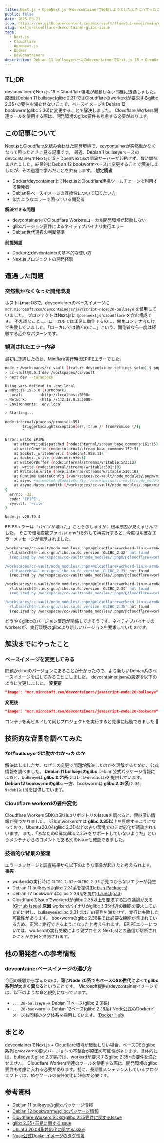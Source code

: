 ```yaml
---
title: Next.js + OpenNext.js をdevcontainerで起動しようとしたときにハマったこと
public: false
date: 2025-09-21
icon: https://raw.githubusercontent.com/microsoft/fluentui-emoji/main/assets/Wrench/Flat/wrench_flat.svg
slug: nextjs-cloudflare-devcontainer-glibc-issue
tags: 
  - Next.js
  - Cloudflare
  - OpenNext.js
  - Docker
  - DevConatainers
description: Debian 11 bullseyeベースのdevcontainerでNext.js 15 + OpenNext.jsの開発サーバーが起動せず、Debian 12 bookwormベースに変更して解決した事例。glibcバージョン要件とworkerdの実行互換について整理。
---
```



## TL;DR

devcontainerでNext.js 15 + Cloudflare環境が起動しない問題に遭遇しました。
原因はDebian 11 bullseye(glibc 2.31)ではCloudflareのworkerdが要求するglibc 2.35+の要件を満たせないことで、ベースイメージをDebian 12 bookworm(glibc 2.36)に変更することで解決しました。
Cloudflare Workers関連ツールを使用する際は、開発環境のglibc要件も考慮する必要があります。

## この記事について

Next.jsとCloudflareを組み合わせた開発環境で、devcontainerが突然動かなくなって困ったときに見る記事です。
最近、Debian11 bullseyeベースのdevcontainerでNext.js 15 + OpenNext.jsの開発サーバーが起動せず、数時間悩まされました。結果的にDebian 12 bookwormベースに変更することで解決しましたが、その過程で学んだことを共有します。
**想定読者**
- Docker/devcontainer上でNext.jsとCloudflare連携ツールチェーンを利用する開発者
- Debian系ベースイメージの互換性について知りたい方
- 似たようなエラーで困っている開発者

**解決できる問題**
- devcontainer内でCloudflare Workersローカル開発環境が起動しない
- glibcバージョン要件によるネイティブバイナリ実行エラー
- Debian世代選択の判断基準

**前提知識**
- Dockerとdevcontainerの基本的な使い方
- Next.jsプロジェクトの開発経験

## 遭遇した問題


### 突然動かなくなった開発環境

ホストはmacOSで、devcontainerのベースイメージに `mcr.microsoft.com/devcontainers/javascript-node:20-bullseye` を使用していました。
プロジェクトはNext.jsに `@opennextjs/cloudflare` を含む構成です。
不思議なことに、ローカルでは正常に動作するのに、開発コンテナ内だけで失敗していました。「ローカルでは動くのに...」という、開発者なら一度は経験する厄介なパターンです。

### 観測されたエラー内容

最初に遭遇したのは、Miniflare実行時のEPIPEエラーでした。

```bash
node ➜ /workspaces/cc-vault (feature-devcontainer-settings-setup) $ pnpm run dev
> cc-vault@0.0.1 dev /workspaces/cc-vault
> next dev --turbopack

Using vars defined in .env.local
▲ Next.js 15.5.0 (Turbopack)
- Local:        <http://localhost:3000>
- Network:      <http://172.17.0.2:3000>
- Environments: .env.local

✓ Starting...

node:internal/process/promises:391
        triggerUncaughtException(err, true /* fromPromise */);
        ^

Error: write EPIPE
    at afterWriteDispatched (node:internal/stream_base_commons:161:15)
    at writeGeneric (node:internal/stream_base_commons:152:3)
    at Socket._writeGeneric (node:net:958:11)
    at Socket._write (node:net:970:8)
    at writeOrBuffer (node:internal/streams/writable:572:12)
    at _write (node:internal/streams/writable:501:10)
    at Writable.write (node:internal/streams/writable:510:10)
    at Runtime.updateConfig (/workspaces/cc-vault/node_modules/.pnpm/miniflare@4.20250816.1/node_modules/miniflare/dist/src/index.js:48453:26)
    at async #assembleAndUpdateConfig (/workspaces/cc-vault/node_modules/.pnpm/miniflare@4.20250816.1/node_modules/miniflare/dist/src/index.js:60316:30)
    at async Mutex.runWith (/workspaces/cc-vault/node_modules/.pnpm/miniflare@4.20250816.1/node_modules/miniflare/dist/src/index.js:38754:48)
{
  errno: -32,
  code: 'EPIPE',
  syscall: 'write'
}

Node.js v20.19.4

```

EPIPEエラーは「パイプが壊れた」ことを示しますが、根本原因が見えませんでした。
そこで環境変数ファイル(.env*)を外して再実行すると、今度は明確なエラーメッセージが表示されました。

```bash
/workspaces/cc-vault/node_modules/.pnpm/@cloudflare+workerd-linux-arm64@1.20250917.0/node_modules/@cloudflare/workerd-linux-arm64/bin/workerd:
  /lib/aarch64-linux-gnu/libc.so.6: version `GLIBC_2.32' not found
  (required by /workspaces/cc-vault/node_modules/.pnpm/@cloudflare+workerd-linux-arm64@1.20250917.0/node_modules/@cloudflare/workerd-linux-arm64/bin/workerd)

/workspaces/cc-vault/node_modules/.pnpm/@cloudflare+workerd-linux-arm64@1.20250917.0/node_modules/@cloudflare/workerd-linux-arm64/bin/workerd:
  /lib/aarch64-linux-gnu/libc.so.6: version `GLIBC_2.33' not found
  (required by /workspaces/cc-vault/node_modules/.pnpm/@cloudflare+workerd-linux-arm64@1.20250917.0/node_modules/@cloudflare/workerd-linux-arm64/bin/workerd)

/workspaces/cc-vault/node_modules/.pnpm/@cloudflare+workerd-linux-arm64@1.20250917.0/node_modules/@cloudflare/workerd-linux-arm64/bin/workerd:
  /lib/aarch64-linux-gnu/libc.so.6: version `GLIBC_2.34' not found
  (required by /workspaces/cc-vault/node_modules/.pnpm/@cloudflare+workerd-linux-arm64@1.20250917.0/node_modules/@cloudflare/workerd-linux-arm64/bin/workerd)

/workspaces/cc-vault/node_modules/.pnpm/@cloudflare+workerd-linux-arm64@1.20250917.0/node_modules/@cloudflare/workerd-linux-arm64/bin/workerd:
  /lib/aarch64-linux-gnu/libc.so.6: version `GLIBC_2.35' not found
  (required by /workspaces/cc-vault/node_modules/.pnpm/@cloudflare+workerd-linux-arm64@1.20250917.0/node_modules/@cloudflare/workerd-linux-arm64/bin/workerd)

```

どうやらglibcのバージョン問題が関係してきそうです。ネイティブバイナリのworkerdが、実行環境のglibcより新しいバージョンを要求していたのです。

## 解決までにやったこと


### ベースイメージを変更してみる

問題がglibcのバージョンにあることが分かったので、より新しいDebian系のベースイメージを試してみることにしました。
devcontainer.jsonの設定を以下のように変更しました。
**変更前**

```json
"image": "mcr.microsoft.com/devcontainers/javascript-node:20-bullseye"
```

**変更後**

```json
"image": "mcr.microsoft.com/devcontainers/javascript-node:20-bookworm"
```

コンテナを再ビルドして同じプロジェクトを実行すると見事に起動できました 🎉

## 技術的な背景を調べてみた


### なぜbullseyeでは動かなかったのか

解決はしましたが、なぜこの変更で問題が解決したのかを理解するために、公式情報を調べました。
**Debian 11 bullseyeのglibc**
Debian公式パッケージ情報によると、bullseyeは **glibc 2.31系**(`2.31-13+deb11u13`)を提供しています。
<LinkPreview url="https://packages.debian.org/source/bullseye/glibc" />
**Debian 12 bookwormのglibc**
一方、bookwormは **glibc 2.36系**(`2.36-9+deb12u13`)を提供しています。
<LinkPreview url="https://launchpad.net/debian/bookworm/%2Bsource/glibc" />

### Cloudflare workerdの要件変化

Cloudflare Workers SDKのGitHubリポジトリのIssueを調べると、興味深い情報が見つかりました。
近年のworkerdでは **glibc 2.35以上**を要求するようになっており、Ubuntu 20.04(glibc 2.31)などの古い環境での非対応化が議論されています。
<LinkPreview url="https://github.com/cloudflare/workers-sdk/issues/9336" />
また、「あなたのOSはglibc 2.35+をサポートしていないようだ」というメンテナからのコメントもある別のIssueも確認できました。
<LinkPreview url="https://github.com/cloudflare/workers-sdk/issues/9446" />

### 技術的な背景の整理

エラーメッセージと調査結果から以下のような事象が起きたと考えられます。
**事実**
- workerdの実行時に `GLIBC_2.32`〜`GLIBC_2.35` が見つからないエラーが発生
- Debian 11 bullseyeはglibc 2.31系を提供([Debian Packages](https://packages.debian.org/source/bullseye/glibc))
- Debian 12 bookwormはglibc 2.36系を提供([Launchpad](https://launchpad.net/debian/bookworm/%2Bsource/glibc))
- CloudflareのIssueでworkerdがglibc 2.35以上を要求する旨の議論がある([GitHub Issue](https://github.com/cloudflare/workers-sdk/issues/9336))
**原因**
workerdバイナリがglibc 2.35付近の機能を要求していたのに対し、bullseyeのglibc 2.31ではこの要件を満たせず、実行に失敗した可能性があります。
bookwormのglibc 2.36系では必要な機能が含まれているため、正常に実行できるようになったと考えられます。
EPIPEエラーについては、workerdの実行失敗により親プロセス(Next.js)との通信が切断されたことが原因と推測されます。

## 他の開発者への参考情報


### devcontainerベースイメージの選び方

今回の経験から学んだのは、**同じNode 20系でもベースOSの世代によってglibc系列が大きく異なる**ということです。
Microsoft提供のdevcontainerイメージでは、以下のような命名規則になっています。
- `...:20-bullseye` → Debian 11ベース(glibc 2.31系)
- `...:20-bookworm` → Debian 12ベース(glibc 2.36系)
Node公式のDockerイメージも同様のタグ体系を採用しています。([Docker Hub](https://hub.docker.com/_/node))

## まとめ

devcontainerでNext.js + Cloudflare環境が起動しない場合、ベースOSのglibc系列とworkerdの要求バージョンの不整合が原因の可能性があります。具体的には、bullseyeのglibc 2.31系では、workerdが要求するglibc 2.35+の要件を満たせません。
Cloudflare Workers関連のツールを使用する際は、開発環境のglibc要件も考慮に入れる必要があります。特に、長期間メンテナンスしているプロジェクトでは、依存ツールの要件変化に注意が必要です。

## 参考資料

- [Debian 11 bullseyeのglibcパッケージ情報](https://packages.debian.org/source/bullseye/glibc)
- [Debian 12 bookwormのglibcパッケージ情報](https://launchpad.net/debian/bookworm/%2Bsource/glibc)
- [Cloudflare Workers SDKのglibc 2.35要件に関するIssue](https://github.com/cloudflare/workers-sdk/issues/9336)
- [glibc 2.35+前提に関するIssue](https://github.com/cloudflare/workers-sdk/issues/9446)
- [Ubuntu 20.04非対応化に関するIssue](https://github.com/cloudflare/workers-sdk/issues/8086)
- [Node公式Dockerイメージのタグ情報](https://hub.docker.com/_/node)